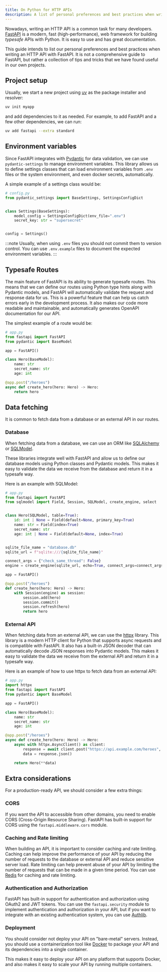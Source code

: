```yaml
---
title: On Python for HTTP APIs
description: A list of personal preferences and best practices when writing an HTTP API with Python.
---
```


Nowadays, writing an HTTP API is a common task for many developers. [FastAPI](https://fastapi.tiangolo.com/) is a modern, fast (high-performance), web framework for
building _typesafe_ APIs with Python. It is easy to use and has great documentation.

This guide intends to list our personal preferences and best practices when writing an HTTP API with FastAPI. It is not a comprehensive guide to FastAPI, but rather
a collection of tips and tricks that we have found useful in our own projects.

## Project setup

Usually, we start a new project using [uv](https://docs.astral.sh/uv/) as the package installer and resolver:

```bash
uv init myapp
```

and add dependencies to it as needed. For example, to add FastAPI and a few other dependencies, we can run:

```bash
uv add fastapi --extra standard
```

## Environment variables

Since FastAPI integrates with [Pydantic](https://docs.pydantic.dev/latest/) for data validation, we can use `pydantic-settings` to manage environment variables.
This library allows us to define settings classes that can load environment variables from `.env` files or the system environment, and even docker secrets, automatically.

A simple example of a settings class would be:

```python
# config.py
from pydantic_settings import BaseSettings, SettingsConfigDict


class Settings(BaseSettings):
    model_config = SettingsConfigDict(env_file=".env")
    secret_key: str = "supersecret"


config = Settings()
```

:::note
Usually, when using `.env` files you should not commit them to version control. You can use `.env.example` files to document the expected environment variables.
:::

## Typesafe Routes

The main feature of FastAPI is its ability to generate typesafe routes. This means that we can define our routes using Python type hints along with Pydantic models,
and FastAPI will automatically validate the request and response data for us. This is a powerful feature that can help us catch errors early in the development process.
It also makes our code more readable and maintainable, and automatically generates OpenAPI documentation for our API.

The simplest example of a route would be:

```python
# app.py
from fastapi import FastAPI
from pydantic import BaseModel

app = FastAPI()

class Hero(BaseModel):
    name: str
    secret_name: str
    age: int

@app.post("/heroes")
async def create_hero(hero: Hero) -> Hero:
    return hero
```

## Data fetching

It is common to fetch data from a database or an external API in our routes.

### Database

When fetching data from a database, we can use an ORM like [SQLAlchemy](https://docs.sqlalchemy.org/en/20/) or [SQLModel](https://sqlmodel.tiangolo.com/).

These libraries integrate well with FastAPI and allow us to define our database models using Python classes and Pydantic models. This makes it easy to validate the data
we receive from the database and return it in a typesafe way.

Here is an example with SQLModel:

```python
# app.py
from fastapi import FastAPI
from sqlmodel import Field, Session, SQLModel, create_engine, select


class Hero(SQLModel, table=True):
    id: int | None = Field(default=None, primary_key=True)
    name: str = Field(index=True)
    secret_name: str
    age: int | None = Field(default=None, index=True)


sqlite_file_name = "database.db"
sqlite_url = f"sqlite:///{sqlite_file_name}"

connect_args = {"check_same_thread": False}
engine = create_engine(sqlite_url, echo=True, connect_args=connect_args)

app = FastAPI()

@app.post("/heroes")
def create_hero(hero: Hero) -> Hero:
    with Session(engine) as session:
        session.add(hero)
        session.commit()
        session.refresh(hero)
        return hero
```

### External API

When fetching data from an external API, we can use the [httpx](https://www.python-httpx.org/) library. This library is a modern HTTP client for Python that supports
async requests and is compatible with FastAPI. It also has a built-in JSON decoder that can automatically decode JSON responses into Pydantic models.
This makes it easy to validate the data we receive from the external API and return it in a typesafe way.

Here is an example of how to use httpx to fetch data from an external API:

```python
# app.py
import httpx
from fastapi import FastAPI
from pydantic import BaseModel

app = FastAPI()

class Hero(BaseModel):
    name: str
    secret_name: str
    age: int

@app.post("/heroes")
async def create_hero(hero: Hero) -> Hero:
    async with httpx.AsyncClient() as client:
        response = await client.post("https://api.example.com/heroes", data=hero.dict())
        data = response.json()

    return Hero(**data)
```

## Extra considerations

For a production-ready API, we should consider a few extra things:

### CORS

If you want the API to accessible from other domains, you need to enable CORS (Cross-Origin Resource Sharing). FastAPI has built-in support for CORS using the
`fastapi.middleware.cors` module.

### Caching and Rate limiting

When building an API, it is important to consider caching and rate limiting. Caching can help improve the performance of your API by reducing the number of requests
to the database or external API and reduce sensitive server load. Rate limiting can help prevent abuse of your API by limiting the number of requests that can be made
in a given time period. You can use [Redis](https://redis.io/) for caching and rate limiting.

### Authentication and Authorization

FastAPI has built-in support for authentication and authorization using OAuth2 and JWT tokens. You can use the `fastapi.security` module to implement authentication
and authorization in your API, but if you want to integrate with an existing authentication system, you can use [Authlib](https://docs.authlib.org/en/latest/).

### Deployment

You should consider not deploy your API on "bare-metal" servers. Instead, you should use a containerization tool like [Docker](https://www.docker.com/) to package your
API and its dependencies into a single container.

This makes it easy to deploy your API on any platform that supports Docker, and also makes it easy to scale your API by running multiple containers.
